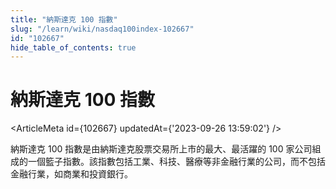 ```yaml
---
title: "納斯達克 100 指數"
slug: "/learn/wiki/nasdaq100index-102667"
id: "102667"
hide_table_of_contents: true
---
```



# 納斯達克 100 指數

<ArticleMeta id={102667} updatedAt={'2023-09-26 13:59:02'} />
<div className='border-solid border-b border-t-0 my-4 border-[var(--ifm-color-gray-300)]' />

納斯達克 100 指數是由納斯達克股票交易所上市的最大、最活躍的 100 家公司組成的一個籃子指數。該指數包括工業、科技、醫療等非金融行業的公司，而不包括金融行業，如商業和投資銀行。

